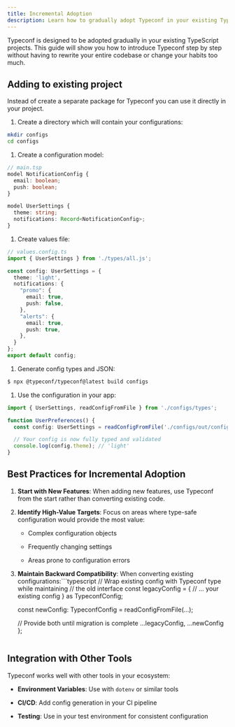 ```yaml
---
title: Incremental Adoption
description: Learn how to gradually adopt Typeconf in your existing TypeScript project
---
```


Typeconf is designed to be adopted gradually in your existing TypeScript
projects. This guide will show you how to introduce Typeconf step by step
without having to rewrite your entire codebase or change your habits too much.

## Adding to existing project

Instead of create a separate package for Typeconf you can use it directly in
your project.

1. Create a directory which will contain your configurations:

```bash
mkdir configs
cd configs
```

1. Create a configuration model:

```typescript
// main.tsp
model NotificationConfig {
  email: boolean;
  push: boolean;
}

model UserSettings {
  theme: string;
  notifications: Record<NotificationConfig>;
}
```

1. Create values file:

```typescript
// values.config.ts
import { UserSettings } from './types/all.js';

const config: UserSettings = {
  theme: 'light',
  notifications: {
    "promo": {
      email: true,
      push: false,
    },
    "alerts": {
      email: true,
      push: true,
    },
  }
};
export default config;
```

1. Generate config types and JSON:

```bash
$ npx @typeconf/typeconf@latest build configs
```

1. Use the configuration in your app:

```typescript
import { UserSettings, readConfigFromFile } from './configs/types';

function UserPreferences() {
  const config: UserSettings = readConfigFromFile('./configs/out/configs.json');

  // Your config is now fully typed and validated
  console.log(config.theme); // 'light'
}
```

## Best Practices for Incremental Adoption

1. **Start with New Features**: When adding new features, use Typeconf from the
   start rather than converting existing code.

2. **Identify High-Value Targets**: Focus on areas where type-safe configuration would provide the most value:

   * Complex configuration objects

   * Frequently changing settings

   * Areas prone to configuration errors

3. **Maintain Backward Compatibility**: When converting existing configurations:```typescript
   // Wrap existing config with Typeconf type while maintaining
   // the old interface
   const legacyConfig = {
     // ... your existing config
   } as TypeconfConfig;

   const newConfig: TypeconfConfig = readConfigFromFile(...);

   // Provide both until migration is complete
     ...legacyConfig,
     ...newConfig
   };
   ```

## Integration with Other Tools

Typeconf works well with other tools in your ecosystem:

* **Environment Variables**: Use with `dotenv` or similar tools

* **CI/CD**: Add config generation in your CI pipeline

* **Testing**: Use in your test environment for consistent configuration